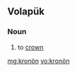 {{also|kronon}}
==Volapük==

===Noun===
{{infl|vo|noun}}
 
# to [[crown]]

[[mg:kronön]]
[[vo:kronön]]